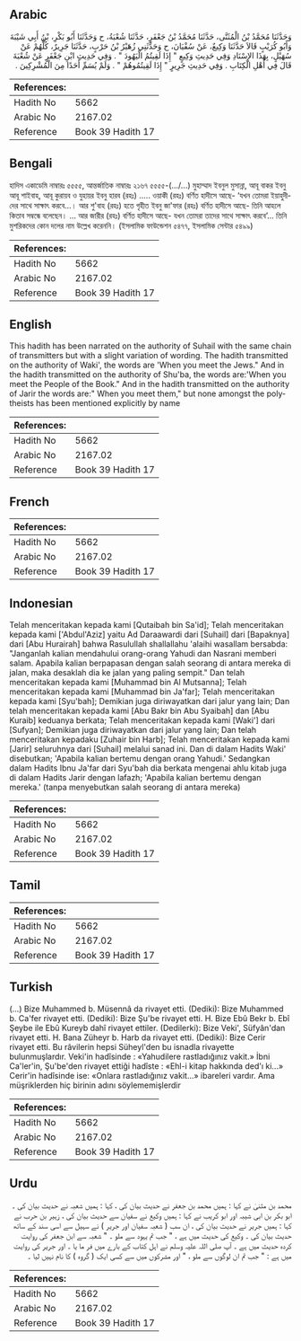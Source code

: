 ## Arabic


<div dir="rtl" lang="ar" style={{fontSize:'larger',backgroundColor:'#f8f9fa',padding:20}}>
وَحَدَّثَنَا مُحَمَّدُ بْنُ الْمُثَنَّى، حَدَّثَنَا مُحَمَّدُ بْنُ جَعْفَرٍ، حَدَّثَنَا شُعْبَةُ، ح وَحَدَّثَنَا أَبُو بَكْرِ، بْنُ أَبِي شَيْبَةَ وَأَبُو كُرَيْبٍ قَالاَ حَدَّثَنَا وَكِيعٌ، عَنْ سُفْيَانَ، ح وَحَدَّثَنِي زُهَيْرُ بْنُ حَرْبٍ، حَدَّثَنَا جَرِيرٌ، كُلُّهُمْ عَنْ سُهَيْلٍ، بِهَذَا الإِسْنَادِ وَفِي حَدِيثِ وَكِيعٍ ‏"‏ إِذَا لَقِيتُمُ الْيَهُودَ ‏"‏ ‏.‏ وَفِي حَدِيثِ ابْنِ جَعْفَرٍ عَنْ شُعْبَةَ قَالَ فِي أَهْلِ الْكِتَابِ ‏.‏ وَفِي حَدِيثِ جَرِيرٍ ‏"‏ إِذَا لَقِيتُمُوهُمْ ‏"‏ ‏.‏ وَلَمْ يُسَمِّ أَحَدًا مِنَ الْمُشْرِكِينَ ‏.‏
</div>
<div style={{backgroundColor:'#f8f9fa',padding:20, marginBottom: 10}}><table> <thead> <tr> <th>References:</th> <th></th> </tr> </thead> <tbody><tr><td>Hadith No</td><td>5662</td></tr><tr><td>Arabic No</td><td>2167.02</td></tr><tr><td>Reference</td><td>Book 39 Hadith 17</td></tr></tbody></table></div>

## Bengali


<div dir="ltr" lang="bn" style={{fontSize:'larger',backgroundColor:'#f8f9fa',padding:20}}>
হাদিস একাডেমি নাম্বারঃ ৫৫৫৫, আন্তর্জাতিক নাম্বারঃ ২১৬৭ ৫৫৫৫-(.../...) মুহাম্মাদ ইবনুল মুসান্না, আবূ বাকর ইবনু আবূ শাইবাহ, আবূ কুরায়ব ও যুহায়র ইবনু হারব (রহঃ) ..... ওয়াকী (রহঃ) বর্ণিত হাদীসে আছে- ‘যখন তোমরা ইয়াহুদীদের সাথে সাক্ষাৎ করবে...। আর শু'বাহ (রহঃ) হতে গৃহীত ইবনু জা'ফার (রহঃ) বর্ণিত হাদীসে আছে- তিনি আহলে কিতাব সম্বন্ধে বলেছেন। ... আর জারীর (রহঃ) বর্ণিত হাদীসে আছে- যখন তোমরা তাদের সাথে সাক্ষাৎ করবে’... তিনি মুশরিকদের কোন দলের নাম উল্লেখ করেননি। (ইসলামিক ফাউন্ডেশন ৫৪৭৭, ইসলামিক সেন্টার ৫৪৯৯)
</div>
<div style={{backgroundColor:'#f8f9fa',padding:20, marginBottom: 10}}><table> <thead> <tr> <th>References:</th> <th></th> </tr> </thead> <tbody><tr><td>Hadith No</td><td>5662</td></tr><tr><td>Arabic No</td><td>2167.02</td></tr><tr><td>Reference</td><td>Book 39 Hadith 17</td></tr></tbody></table></div>

## English


<div dir="ltr" lang="en" style={{fontSize:'larger',backgroundColor:'#f8f9fa',padding:20}}>
This hadith has been narrated on the authority of Suhail with the same chain of transmitters but with a slight variation of wording. The hadith transmitted on the authority of Waki', the words are 'When you meet the Jews." And in the hadith transmitted on the authority of Shu'ba, the words are:'When you meet the People of the Book." And in the hadith transmitted on the authority of Jarir the words are:" When you meet them," but none amongst the polytheists has been mentioned explicitly by name
</div>
<div style={{backgroundColor:'#f8f9fa',padding:20, marginBottom: 10}}><table> <thead> <tr> <th>References:</th> <th></th> </tr> </thead> <tbody><tr><td>Hadith No</td><td>5662</td></tr><tr><td>Arabic No</td><td>2167.02</td></tr><tr><td>Reference</td><td>Book 39 Hadith 17</td></tr></tbody></table></div>

## French


<div dir="ltr" lang="fr" style={{fontSize:'larger',backgroundColor:'#f8f9fa',padding:20}}>

</div>
<div style={{backgroundColor:'#f8f9fa',padding:20, marginBottom: 10}}><table> <thead> <tr> <th>References:</th> <th></th> </tr> </thead> <tbody><tr><td>Hadith No</td><td>5662</td></tr><tr><td>Arabic No</td><td>2167.02</td></tr><tr><td>Reference</td><td>Book 39 Hadith 17</td></tr></tbody></table></div>

## Indonesian


<div dir="ltr" lang="id" style={{fontSize:'larger',backgroundColor:'#f8f9fa',padding:20}}>
Telah menceritakan kepada kami [Qutaibah bin Sa'id]; Telah menceritakan kepada kami ['Abdul'Aziz] yaitu Ad Daraawardi dari [Suhail] dari [Bapaknya] dari [Abu Hurairah] bahwa Rasulullah shallallahu 'alaihi wasallam bersabda: "Janganlah kalian mendahului orang-orang Yahudi dan Nasrani memberi salam. Apabila kalian berpapasan dengan salah seorang di antara mereka di jalan, maka desaklah dia ke jalan yang paling sempit." Dan telah menceritakan kepada kami [Muhammad bin Al Mutsanna]; Telah menceritakan kepada kami [Muhammad bin Ja'far]; Telah menceritakan kepada kami [Syu'bah]; Demikian juga diriwayatkan dari jalur yang lain; Dan telah menceritakan kepada kami [Abu Bakr bin Abu Syaibah] dan [Abu Kuraib] keduanya berkata; Telah menceritakan kepada kami [Waki'] dari [Sufyan]; Demikian juga diriwayatkan dari jalur yang lain; Dan telah menceritakan kepadaku [Zuhair bin Harb]; Telah menceritakan kepada kami [Jarir] seluruhnya dari [Suhail] melalui sanad ini. Dan di dalam Hadits Waki' disebutkan; 'Apabila kalian bertemu dengan orang Yahudi.' Sedangkan dalam Hadits Ibnu Ja'far dari Syu'bah dia berkata mengenai ahlu kitab juga di dalam Hadits Jarir dengan lafazh; 'Apabila kalian bertemu dengan mereka.' (tanpa menyebutkan salah seorang di antara mereka)
</div>
<div style={{backgroundColor:'#f8f9fa',padding:20, marginBottom: 10}}><table> <thead> <tr> <th>References:</th> <th></th> </tr> </thead> <tbody><tr><td>Hadith No</td><td>5662</td></tr><tr><td>Arabic No</td><td>2167.02</td></tr><tr><td>Reference</td><td>Book 39 Hadith 17</td></tr></tbody></table></div>

## Tamil


<div dir="ltr" lang="ta" style={{fontSize:'larger',backgroundColor:'#f8f9fa',padding:20}}>

</div>
<div style={{backgroundColor:'#f8f9fa',padding:20, marginBottom: 10}}><table> <thead> <tr> <th>References:</th> <th></th> </tr> </thead> <tbody><tr><td>Hadith No</td><td>5662</td></tr><tr><td>Arabic No</td><td>2167.02</td></tr><tr><td>Reference</td><td>Book 39 Hadith 17</td></tr></tbody></table></div>

## Turkish


<div dir="ltr" lang="tr" style={{fontSize:'larger',backgroundColor:'#f8f9fa',padding:20}}>
(…) Bize Muhammed b. Müsennâ da rivayet etti. (Dediki): Bize Muhammed b. Ca'fer rivayet etti. (Dediki): Bize Şu'be rivayet etti. H. Bize Ebû Bekr b. Ebî Şeybe ile Ebû Kureyb dahî rivayet ettiler. (Dedilerki): Bize Veki', Süfyân'dan rivayet etti. H. Bana Züheyr b. Harb da rivayet etti. (Dediki): Bize Cerir rivayet etti. Bu râvilerin hepsi Süheyl'den bu isnadla rivayette bulunmuşlardır. Veki'in hadîsinde : «Yahudilere rastladığınız vakit.» İbni Ca'ler'in, Şu'be'den rivayet ettiği hadîste : «Ehl-i kitap hakkında ded'ı ki...» Cerir'in hadîsinde ise: «Onlara rastladığınız vakit...» ibareleri vardır. Ama müşriklerden hiç birinin adını söylememişlerdir
</div>
<div style={{backgroundColor:'#f8f9fa',padding:20, marginBottom: 10}}><table> <thead> <tr> <th>References:</th> <th></th> </tr> </thead> <tbody><tr><td>Hadith No</td><td>5662</td></tr><tr><td>Arabic No</td><td>2167.02</td></tr><tr><td>Reference</td><td>Book 39 Hadith 17</td></tr></tbody></table></div>

## Urdu


<div dir="rtl" lang="ur" style={{fontSize:'larger',backgroundColor:'#f8f9fa',padding:20}}>
محمد بن مثنیٰ نے کہا : ہمیں محمد بن جعفر نے حدیث بیان کی ، کہا : ہمیں شعبہ نے حدیث بیان کی ۔ ابو بکر بن ابی شیبہ اور ابو کریب نے کہا : ہمیں وکیع نے سفیان سے حدیث بیان کی ، زہیر بن حرب نے کہا : ہمیں جریر نے حدیث بیان کی ، ان سب ( شعبہ سفیان اور جریر ) نے سہیل سے اسی سند کے ساتھ حدیث بیان کی ۔ وکیع کی حدیث میں ہے ، " جب تم یہود سے ملو ۔ " شعبہ سے ابن جعفر کی روایت کردہ حدیث میں ہے ۔ آپ صلی اللہ علیہ وسلم نے اہل کتاب کے بارے میں فر ما یا ۔ اور جریر کی روایت میں ہے : " جب تم ان لوگوں سے ملو ، " اور مشرکوں میں سے کسی ایک ( گروہ ) کا نام نہیں لیا ۔
</div>
<div style={{backgroundColor:'#f8f9fa',padding:20, marginBottom: 10}}><table> <thead> <tr> <th>References:</th> <th></th> </tr> </thead> <tbody><tr><td>Hadith No</td><td>5662</td></tr><tr><td>Arabic No</td><td>2167.02</td></tr><tr><td>Reference</td><td>Book 39 Hadith 17</td></tr></tbody></table></div>